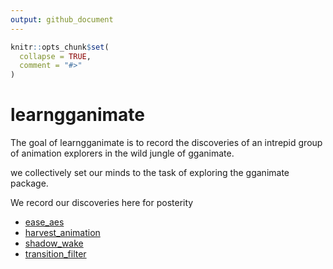 ```yaml
---
output: github_document
---
```


<!-- README.md is generated from README.Rmd. Please edit that file -->

```r
knitr::opts_chunk$set(
  collapse = TRUE,
  comment = "#>"
)
```
# learngganimate

The goal of learngganimate is to record the discoveries of an intrepid
group of animation explorers in the wild jungle of gganimate.

we collectively set our minds to the task of exploring the gganimate package.

We record our discoveries here for posterity

- [ease_aes](ease_aes.md)
- [harvest_animation](example_harvest_animation.md)
- [shadow_wake](shadow_wake.html)
- [transition_filter](tranistion_filter.md)